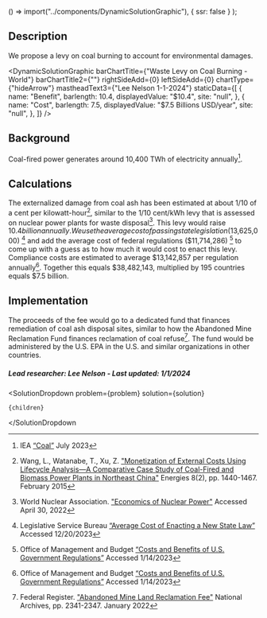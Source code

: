 
  () => import("../components/DynamicSolutionGraphic"),
  { ssr: false }
);


## Description

We propose a levy on coal burning to account for environmental damages.

<DynamicSolutionGraphic
  barChartTitle={"Waste Levy on Coal Burning - World"}
  barChartTitle2={""}
  rightSideAdd={0}
  leftSideAdd={0}
  chartType={"hideArrow"}
  mastheadText3={"Lee Nelson 1-1-2024"}
  staticData={[
    {
      name: "Benefit",
      barlength: 10.4,
      displayedValue: "$10.4",
      site: "null",
    },
    {
      name: "Cost",
      barlength: 7.5,
      displayedValue: "$7.5 Billions USD/year",
      site: "null",
    },
  ]}
/>

## Background

Coal-fired power generates around 10,400 TWh of electricity annually[^”1”].

## Calculations

The externalized damage from coal ash has been estimated at about 1/10 of a cent per kilowatt-hour[^”2”], similar to the 1/10 cent/kWh levy that is assessed on nuclear power plants for waste disposal[^”3”].
This levy would raise $10.4 billion annually.
We use the average cost of passing state legislation ($13,625,000) [^”4”] and add the average cost of federal regulations ($11,714,286) [^”5”] to come up with a guess as to how much it would cost to enact this levy. Compliance costs are estimated to average $13,142,857 per regulation annually[^”5”]. Together this equals $38,482,143, multiplied by 195 countries equals $7.5 billion.

## Implementation

The proceeds of the fee would go to a dedicated fund that finances remediation of coal ash disposal sites, similar to how the Abandoned Mine Reclamation Fund finances reclamation of coal refuse[^”6”]. The fund would be administered by the U.S. EPA in the U.S. and similar organizations in other countries.

##### Lead researcher: Lee Nelson - Last updated: 1/1/2024

[^”1”]: IEA [“Coal”](https://www.iea.org/energy-system/fossil-fuels/coal) July 2023
[^”2”]: Wang, L., Watanabe, T., Xu, Z. ["Monetization of External Costs Using Lifecycle Analysis—A Comparative Case Study of Coal-Fired and Biomass Power Plants in Northeast China"](https://www.mdpi.com/1996-1073/8/2/1440) Energies 8(2), pp. 1440-1467. February 2015
[^”3”]: World Nuclear Association. ["Economics of Nuclear Power"](https://world-nuclear.org/information-library/economic-aspects/economics-of-nuclear-power.aspx) Accessed April 30, 2022
[^”4”]: Legislative Service Bureau [“Average Cost of Enacting a New State Law”](https://www.michigancapitolconfidential.com/enacting-a-new-state-law-costs-272500-on-average) Accessed 12/20/2023
[^”5”]: Office of Management and Budget [“Costs and Benefits of U.S. Government Regulations”](https://www.thoughtco.com/costs-and-benefits-of-government-regulations-4068946) Accessed 1/14/2023
[^”6”]: Federal Register. ["Abandoned Mine Land Reclamation Fee"](https://www.federalregister.gov/documents/2022/01/14/2022-00513/abandoned-mine-land-reclamation-fee) National Archives, pp. 2341-2347. January 2022

  <SolutionDropdown 
    problem={problem} 
    solution={solution}
  >
    {children}
  </SolutionDropdown

>
